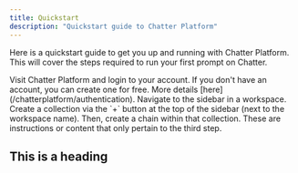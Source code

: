 ```yaml
---
title: Quickstart
description: "Quickstart guide to Chatter Platform"
---
```


Here is a quickstart guide to get you up and running with Chatter Platform. This will cover the steps required
to run your first prompt on Chatter.

<Steps>
  <Step title="Authenticate">
    Visit Chatter Platform and login to your account. If you don't have an account, you can create one for free. More details [here](/chatterplatform/authentication).
  </Step>
  <Step title="Create a collection / chain">
    Navigate to the sidebar in a workspace. Create a collection via the `+` button at the top of the sidebar (next to
      the workspace name). Then, create a chain within that collection.
  </Step>
  <Step title="Third Step">
    These are instructions or content that only pertain to the third step.
  </Step>
</Steps>

## This is a heading